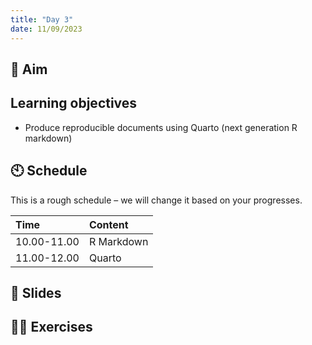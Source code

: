 ```yaml
---
title: "Day 3"
date: 11/09/2023
---
```


## 🎯 Aim 

::: callout-important

## Learning objectives 

- Produce reproducible documents using Quarto (next generation R markdown)

:::


## 🕙 Schedule

::: callout-note

This is a rough schedule -- we will change it based on your progresses.

:::

Time | Content 
:-----------|:-----------------|
10.00-11.00 | R Markdown |     
11.00-12.00 | Quarto |

## 🔗 Slides



## 🏋️‍♀️ Exercises
